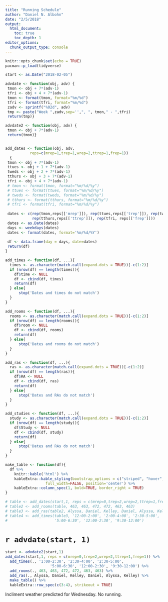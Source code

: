 ```yaml
---
title: "Running Schedule"
author: "Daniel N. Albohn"
date: "2/5/2018"
output: 
  html_document:
    toc: true
    toc_depth: 1
editor_options: 
  chunk_output_type: console
---
```


```r
knitr::opts_chunk$set(echo = TRUE)
pacman::p_load(tidyverse)

start <- as.Date("2018-02-05")

advdate <- function(obj, adv) {
 tmon <- obj + 7*(adv-1)
 tfri <- obj + 4 + 7*(adv-1)
 tmon <- format(tmon, format="%m/%d")
 tfri <- format(tfri, format="%m/%d")
 zadv <- sprintf("%02d", adv)
 tmp <- paste("Week ",zadv,sep='',", ", tmon," - ",tfri)
 return(tmp)}

advdate2 <- function(obj, adv) {
 tmon <- obj + 7*(adv-1)
 return(tmon)}


add_dates <- function(obj, adv, 
           reps=c(mrep=1,trep=1,wrep=2,ttrep=1,frep=1))
  {
 tmon <- obj + 7*(adv-1)
 ttues <- obj + 1 + 7*(adv-1)
 tweds <- obj + 2 + 7*(adv-1)
 tthurs <- obj + 3 + 7*(adv-1)
 tfri <- obj + 4 + 7*(adv-1)
 # tmon <- format(tmon, format="%m/%d/%y")
 # ttues <- format(ttues, format="%m/%d/%y")
 # tweds <- format(tweds, format="%m/%d/%y")
 # tthurs <- format(tthurs, format="%m/%d/%y")
 # tfri <- format(tfri, format="%m/%d/%y")
 
 dates <- c(rep(tmon,reps[['mrep']]), rep(ttues,reps[['trep']]), rep(tweds,reps[['wrep']]),
            rep(tthurs,reps[['ttrep']]), rep(tfri, reps[['frep']]))
 dates <- as.Date(dates)
 days <- weekdays(dates)
 dates <- format(dates, format='%m/%d/%Y')
 
 df <- data.frame(day = days, date=dates)
 return(df)
}

add_times <- function(df, ...){
  times <- as.character(match.call(expand.dots = TRUE))[-c(1:2)]
  if (nrow(df) == length(times)){
    df$time <- NULL
    df <- cbind(df, times)
    return(df)
  } else{
      stop('Dates and times do not match')
  }
}

add_rooms <- function(df, ...){
  rooms <- as.character(match.call(expand.dots = TRUE))[-c(1:2)]
  if (nrow(df) == length(rooms)){
    df$room <- NULL
    df <- cbind(df, rooms)
    return(df)
  } else{
      stop('Dates and rooms do not match')
  }
}

add_ras <- function(df, ...){
  ras <- as.character(match.call(expand.dots = TRUE))[-c(1:2)]
  if (nrow(df) == length(ras)){
    df$RA <- NULL
    df <- cbind(df, ras)
    return(df)
  } else{
      stop('Dates and RAs do not match')
  }
}

add_studies <- function(df, ...){
  study <- as.character(match.call(expand.dots = TRUE))[-c(1:2)]
  if (nrow(df) == length(study)){
    df$Study <- NULL
    df <- cbind(df, study)
    return(df)
  } else{
      stop('Dates and RAs do not match')
  }
}

make_table <- function(df){
  df %>% 
    knitr::kable('html') %>% 
    kableExtra::kable_styling(bootstrap_options = c("striped", "hover", "condensed"),
                  full_width=FALSE, position='center') %>% 
    kableExtra::column_spec(1, bold=TRUE, border_right = TRUE)
}

# table <- add_dates(start,1, reps = c(mrep=0,trep=2,wrep=2,ttrep=1,frep=1))
# table2 <- add_rooms(table, 463, 463, 472, 472, 463, 463)
# table3 <- add_ras(table2, Alyssa, Daniel, Kelley, Daniel, Alyssa, Kelley)
# table4 <- add_times(table3, '12:00-2:00', '2:00-4:00', '2:30-5:00',
#                     '5:00-6:30', '12:00-2:30', '9:30-12:00')
```

# `r advdate(start, 1)`

```r
start <- advdate2(start,1)
add_dates(start,1, reps = c(mrep=0,trep=2,wrep=2,ttrep=1,frep=1)) %>% 
  add_times(., '1:00-2:30', '2:30-4:00', '2:30-5:00',
                    '5:00-6:30', '12:00-2:30', '9:30-12:00') %>% 
  add_rooms(., 463, 463, 472, 472, 463, 463) %>% 
  add_ras(., Alyssa, Daniel, Kelley, Daniel, Alyssa, Kelley) %>% 
  make_table() %>% 
  kableExtra::row_spec(c(3:4), strikeout = TRUE)
```

Incliment weather predicted for Wednesday. No running.



